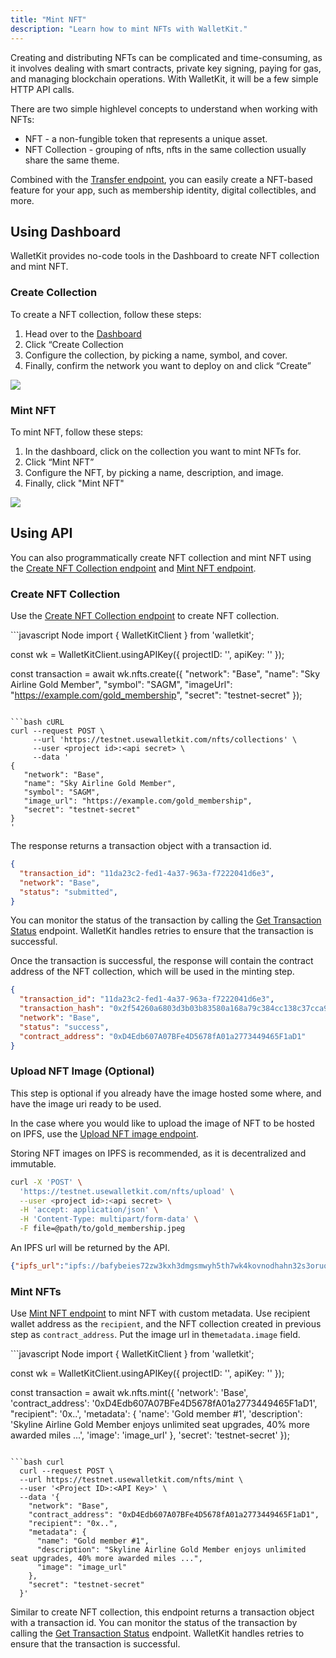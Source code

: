 ```yaml
---
title: "Mint NFT"
description: "Learn how to mint NFTs with WalletKit."
---
```


Creating and distributing NFTs can be complicated and time-consuming, as it involves dealing with smart contracts, private key signing, paying for gas, and managing blockchain operations. With WalletKit, it will be a few simple HTTP API calls.

There are two simple highlevel concepts to understand when working with NFTs:
*  NFT - a non-fungible token that represents a unique asset.
*  NFT Collection - grouping of nfts, nfts in the same collection usually share the same theme.

Combined with the [Transfer endpoint](/nfts/transfer-nft), you can easily create a NFT-based feature for your app, such
as membership identity, digital collectibles, and more.



## Using Dashboard


WalletKit provides no-code tools in the Dashboard to create NFT collection and mint NFT. 

### Create Collection
To create a NFT collection, follow these steps:

1. Head over to the [Dashboard](https://app.usewalletkit.com)
2. Click “Create Collection
3. Configure the collection, by picking a name, symbol, and cover.
4. Finally, confirm the network you want to deploy on and click “Create”

![](/images/reference/create-nft-collection-dashboard.png)

### Mint NFT
To mint NFT, follow these steps:
1. In the dashboard, click on the collection you want to mint NFTs for.
2. Click “Mint NFT”
3. Configure the NFT, by picking a name, description, and image.
4. Finally, click "Mint NFT"

![](/images/reference/mint-nft-dashboard.png)


## Using API

You can also programmatically create NFT collection and mint NFT using the [Create NFT Collection endpoint](/api-reference/nfts/create-nft-collection)
and [Mint NFT endpoint](/api-reference/nfts/mint-nft).

### Create NFT Collection

Use the [Create NFT Collection endpoint](/api-reference/nfts/create-nft-collection) to create NFT collection.

<CodeGroup>
```javascript Node
import { WalletKitClient } from 'walletkit';

const wk = WalletKitClient.usingAPIKey({
  projectID: '<Project ID>',
  apiKey: '<API Key>'
});

const transaction = await wk.nfts.create({
  "network": "Base",
  "name": "Sky Airline Gold Member",
  "symbol": "SAGM",
  "imageUrl": "https://example.com/gold_membership",
  "secret": "testnet-secret"
});
```

```bash cURL
curl --request POST \
     --url 'https://testnet.usewalletkit.com/nfts/collections' \
     --user <project id>:<api secret> \
     --data '
{
   "network": "Base",
   "name": "Sky Airline Gold Member",
   "symbol": "SAGM",
   "image_url": "https://example.com/gold_membership",
   "secret": "testnet-secret"
}
'
```
</CodeGroup>

The response returns a transaction object with a transaction id. 
```json JSON
{
  "transaction_id": "11da23c2-fed1-4a37-963a-f7222041d6e3",
  "network": "Base",
  "status": "submitted",
}
```

You can monitor the status of the transaction by calling the
[Get Transaction Status](/api-reference/transactions/transaction-status-by-id) endpoint. WalletKit handles retries to
ensure that the transaction is successful.

Once the transaction is successful, the response will contain the contract address of the NFT collection, which will be
used in the minting step.

```json JSON
{
  "transaction_id": "11da23c2-fed1-4a37-963a-f7222041d6e3",
  "transaction_hash": "0x2f54260a6803d3b03b83580a168a79c384cc138c37cca93f76dd7c042c183457",
  "network": "Base",
  "status": "success",
  "contract_address": "0xD4Edb607A07BFe4D5678fA01a2773449465F1aD1"
}
```

### Upload NFT Image (Optional)

This step is optional if you already have the image hosted some where, and have the image uri ready to be used.

In the case where you would like to upload the image of NFT to be hosted on IPFS, use the [Upload NFT image endpoint](/api-reference/nfts/upload-nft-image).

<Tip>
Storing NFT images on IPFS is recommended, as it is decentralized and immutable.
</Tip>

```bash cURL
curl -X 'POST' \
  'https://testnet.usewalletkit.com/nfts/upload' \
  --user <project id>:<api secret> \
  -H 'accept: application/json' \
  -H 'Content-Type: multipart/form-data' \
  -F file=@path/to/gold_membership.jpeg
```

An IPFS url will be returned by the API.

```json JSON
{"ipfs_url":"ipfs://bafybeies72zw3kxh3dmgsmwyh5th7wk4kovnodhahn32s3oruorihs7qua/gold_membership.jpeg"}
```

### Mint NFTs

Use [Mint NFT endpoint](/api-reference/nfts/mint-nft) to mint NFT with custom metadata. 
Use recipient wallet address as the `recipient`, and the NFT collection created in previous step as `contract_address`. Put the image url in the`metadata.image` field.

<CodeGroup>
```javascript Node
import { WalletKitClient } from 'walletkit';

const wk = WalletKitClient.usingAPIKey({
  projectID: '<Project ID>',
  apiKey: '<API Key>'
});

const transaction = await wk.nfts.mint({
  'network': 'Base',
  'contract_address': '0xD4Edb607A07BFe4D5678fA01a2773449465F1aD1',
  "recipient": '0x..',
  'metadata': {
    'name': 'Gold member #1',
    'description': 'Skyline Airline Gold Member enjoys unlimited seat upgrades, 40% more awarded miles ...',
    'image': 'image_url'
  },
  'secret': 'testnet-secret'
});
```

```bash curl
  curl --request POST \
  --url https://testnet.usewalletkit.com/nfts/mint \
  --user '<Project ID>:<API Key>' \
  --data '{
    "network": "Base",
    "contract_address": "0xD4Edb607A07BFe4D5678fA01a2773449465F1aD1",
    "recipient": "0x..",
    "metadata": {
      "name": "Gold member #1",
      "description": "Skyline Airline Gold Member enjoys unlimited seat upgrades, 40% more awarded miles ...",
      "image": "image_url"
    },
    "secret": "testnet-secret"
  }'
```
</CodeGroup>

Similar to create NFT collection, this endpoint returns a transaction object with a transaction id. You can monitor the status of the transaction by calling the
[Get Transaction Status](/api-reference/transactions/transaction-status-by-id) endpoint. WalletKit handles retries to
ensure that the transaction is successful.
